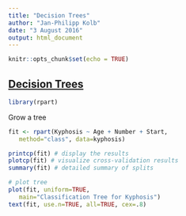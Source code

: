 ```yaml
---
title: "Decision Trees"
author: "Jan-Philipp Kolb"
date: "3 August 2016"
output: html_document
---
```


```r
knitr::opts_chunk$set(echo = TRUE)
```

## [Decision Trees](http://www.statmethods.net/advstats/cart.html)

```r
library(rpart)
```

Grow a tree

```r
fit <- rpart(Kyphosis ~ Age + Number + Start,
   method="class", data=kyphosis)

printcp(fit) # display the results
plotcp(fit) # visualize cross-validation results
summary(fit) # detailed summary of splits
```

```r
# plot tree
plot(fit, uniform=TRUE,
   main="Classification Tree for Kyphosis")
text(fit, use.n=TRUE, all=TRUE, cex=.8)
```


